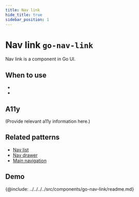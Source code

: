 ```yaml
---
title: Nav link
hide_title: true
sidebar_position: 1
---
```



# Nav link <span className="text-size-0">`go-nav-link`</span>

<!-- Description -->

<div className="text-size-1">Nav link is a component in Go UI.</div>

## When to use

-
-

## A11y

(Provide relevant a11y information here.)

## Related patterns

<!-- Patterns that uses this component -->

- [Nav list](./go-nav-list)
- [Nav drawer](./go-nav-drawer)
- [Main navigation](./go-main-navigation)

<!-- Demos, tips, variations, use cases -->

## Demo

<Demo code={demoSource} />

<!-- API -->

{@include: ../../../../src/components/go-nav-link/readme.md}
